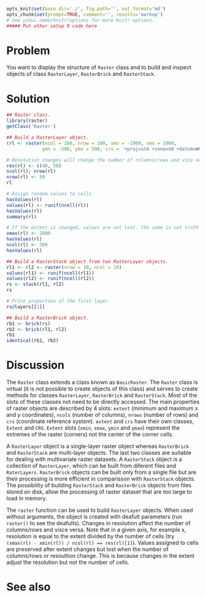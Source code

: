 ```r
opts_knit$set(base.dir='./', fig.path='', out.format='md')
opts_chunk$set(prompt=TRUE, comment='', results='markup')
# See yihui.name/knitr/options for more Knitr options.
##### Put other setup R code here

```

# Problem
You want to display the structure of `Raster` class and to build and inspect objects of class `RasterLayer`, `RasterBrick` and `RasterStack`.

# Solution
```r
## Raster class.
library(raster)
getClass('Raster')

## Build a RasterLayer object.
(rl <- raster(ncol = 100, nrow = 100, xmn = -1000, xmx = 1000,
             ymn = -500, ymx = 500, crs = '+proj=utm +zone=48 +datum=WGS84'))

# Resolution changes will change the number of columns/rows and vice versa.
res(rl) <- c(40, 50)
ncol(rl); nrow(rl)
nrow(rl) <- 50
rl

# Assign random values to cells.
hasValues(rl)
values(rl) <- runif(ncell(rl))
hasValues(rl)
summary(rl)

# If the extent is changed, values are not lost. The same is not truth for changes  in the number of columns, the number of rows or resolution.
xmax(rl) <- 2000
hasValues(rl)
ncol(rl) <- 300
hasValues(rl)

## Build a RasterStack object from two RasterLayer objects.
rl1 <- rl2 <- raster(nrow = 10, ncol = 10)
values(rl1) <- runif(ncell(rl1))
values(rl2) <- runif(ncell(rl2))
rs <- stack(rl1, rl2)
rs

# Print properties of the first layer.
rs@layers[[1]]

## Build a RasterBrick object.
rb1 <- brick(rs)
rb2 <- brick(rl1, rl2)
rb1
identical(rb1, rb2)
```

# Discussion
The `Raster` class extends a class known as `BasicRaster`. The `Raster` class is virtual (it is not possible to create objects of this class) and serves to create methods for classes `RasterLayer`, `RasterBrick` and `RasterStack`. Most of the slots of these classes not need to be directly accessed. The main properties of raster objects are described by 4 slots: `extent` (minimum and maximum x and y coordinates), `ncols` (number of columns), `nrows` (number of rows) and `crs` (coordinate reference system). `extent` and `crs` have their own classes, `Extent` and `CRS`. `Extent` slots (`xmin`, `xmax`, `ymin` and `ymax`) represent the extremes of the raster (corners) not the center of the corner cells.  

A `RasterLayer` object is a single-layer raster object whereas `RasterBrick` and `RasterStack` are multi-layer objects. The last two classes are suitable for dealing with multivariate raster datasets. A `RasterStack` object is a collection of `RasterLayer`, which can be built from diferent files and `RaterLayers`. `RasterBrick` objects can be built only from a single file but are their processing is more efficient in comparisson with `RasterStack` objects. The possibility of building `RasterStack` and `RasterBrick` objects from files stored on disk, allow the processing of raster dataset that are too large to load in memory.  

The `raster` function can be used to build `RasterLayer` objects. When used without arguments, the object is created with deafult parameters (run `raster()` to see the deafults). Changes in resolution affect the number of columns/rows and visce versa. Note that in a given axis, for example x, resolution is equal to the extent divided by the number of cells (try `(xmax(rl) - xmin(rl)) / ncol(rl) == res(rl)[1]`). Values assigned to cells are preserved after extent changes but lost when the number of columns/rows or resoultion change. This is because changes in the extent adjust the resolution but not the number of cells.  


# See also
